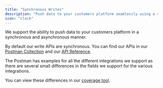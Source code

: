```yaml
---
title: "Synchronous Writes"
description: "Push data to your customers platform seamlessly using a single api"
icon: "clock"
---
```


We support the ability to push data to your customers platform in a synchronous and asynchronous manner.

By default our write APIs are synchronous. You can find our APIs in our [Postman Collection](https://postman.rootfi.dev) and our [API Reference](/api-reference/accounts/create-accounts).

The Postman has examples for all the different integrations we support as there are several small differences in the fields we support for the various integrations.

You can view these differences in our [coverage tool](https://coverage.rootfi.dev).
